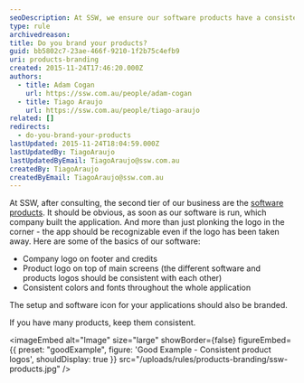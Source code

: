 ```yaml
---
seoDescription: At SSW, we ensure our software products have a consistent brand identity through recognizable logos and designs.
type: rule
archivedreason:
title: Do you brand your products?
guid: bb5802c7-23ae-466f-9210-1f2b75c4efb9
uri: products-branding
created: 2015-11-24T17:46:20.000Z
authors:
  - title: Adam Cogan
    url: https://ssw.com.au/people/adam-cogan
  - title: Tiago Araujo
    url: https://ssw.com.au/people/tiago-araujo
related: []
redirects:
  - do-you-brand-your-products
lastUpdated: 2015-11-24T18:04:59.000Z
lastUpdatedBy: TiagoAraujo
lastUpdatedByEmail: TiagoAraujo@ssw.com.au
createdBy: TiagoAraujo
createdByEmail: TiagoAraujo@ssw.com.au
---
```


At SSW, after consulting, the second tier of our business are the [software products](https://www.ssw.com.au/ssw/Products/ProdCategoryList.aspx). It should be obvious, as soon as our software is run, which company built the application. And more than just plonking the logo in the corner - the app should be recognizable even if the logo has been taken away.
Here are some of the basics of our software:

- Company logo on footer and credits
- Product logo on top of main screens (the different software and products logos should be consistent with each other)
- Consistent colors and fonts throughout the whole application

The setup and software icon for your applications should also be branded.

If you have many products, keep them consistent.

<imageEmbed
  alt="Image"
  size="large"
  showBorder={false}
  figureEmbed={{
    preset: "goodExample",
    figure: 'Good Example - Consistent product logos',
    shouldDisplay: true
  }}
  src="/uploads/rules/products-branding/ssw-products.jpg"
/>
